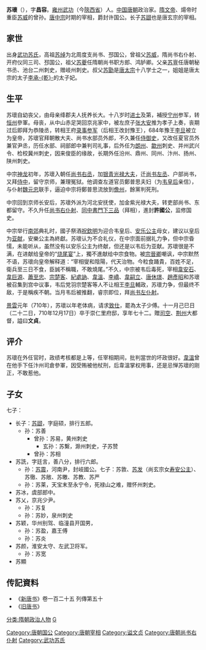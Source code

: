 '''苏瓌'''（{{bd|639年||710年|12月17日|catIdx=S}}），字'''昌容'''。[[雍州_(后赵)|雍州]][[武功县|武功]]（今[[陝西省|陝西省]]）人。[[中国|中国]][[唐朝|唐朝]]政治家。[[隋文帝|隋文帝]]、煬帝时重臣[[苏威|苏威]]的曾孙。[[唐中宗|唐中宗]]时期的宰相，爵封许国公。长子[[苏颋|苏颋]]也是唐玄宗的宰相。

==家世==
出身[[武功苏氏|武功苏氏]]，高祖[[苏绰|苏绰]]为北周度支尚书、邳国公，曾祖父[[苏威|苏威]]，隋尚书右仆射、开府仪同三司、邳国公，祖父[[苏夔|苏夔]]任隋朝尚书职方郎、鸿胪卿。父亲[[苏亶|苏亶]]任唐朝秘书丞、池台二州刺史，赠岐州刺史。叔父[[苏勖|苏勖]]是[[唐太宗|唐太宗]]十八学士之一，姐姐是唐太宗的太子[[李承乾|李承-{乾}-]]的太子妃。

==生平==
苏瓌自幼丧父，由母亲绛郡夫人抚养长大。十八岁时[[进士|进士]]及第，補授[[宁州|宁州]]参军，转[[恒州_(宣政)|恒州]]參軍。母丧，从中山赤足哭回京兆家中，被左庶子[[张大安|张大安]]推为孝子上奏，丧期过后即拜为恭陵丞，转相王府[[录事参军|录事参军]]（后相王改封豫王），684年豫王[[唐睿宗|李旦]]被立为皇帝，苏瓌官拜朝散大夫、尚书水部员外郎，不久兼任[[侍御史|侍御史]]，又改任夏官员外兼官尹丞，历任水部、祠部郎中兼判司礼事，后外任为[[朗州|朗州]]、[[歙州|歙州]]刺史、并州武兴令、检校冀州刺史，因来俊臣的缘故，长期外任汾州、鼎州、同州、汴州、扬州、陕州刺史。

中宗[[神龍_(年號)|神龙]]初年，苏瓌入朝任[[尚书右丞|尚书右丞]]，加[[光祿大夫|银青光禄大夫]]，迁[[尚书左丞|尚书左丞]]、户部尚书，又拜[[侍中|侍中]]，留守京师，兼理冤狱。他调查左道官员鄭普思夫妇（为[[韦皇后|韦皇后]]亲信），与仆射[[魏元忠|魏元忠]]联手，逼迫中宗将鄭普思流放到[[儋州|儋州]]，餘黨判死刑。

中宗回到京师长安后，苏瓌外派为河北安抚使，加金紫光禄大夫，转吏部尚书、东都留守。不久升任[[尚书右仆射|尚书右仆射]]、[[同中書門下三品|同中書門下三品]]（拜相），進封'''許國公'''，监修国史。

中宗举行[[南郊|南郊]]典礼时，國子祭酒[[祝欽明|祝欽明]]为迎合韦皇后、[[安乐公主|安乐公主]]母女，建议以皇后为[[亚献|亚献]]，安樂公主為終獻。苏瓌认为不合礼仪，在中宗面前据礼力争，但中宗昏懦，未能听从，虽然没有以安乐公主为终献，但还是以韦后为亚献。苏瓌很是不满，在进献给皇帝的“[[烧尾宴|烧尾宴]]”上，獨不進献给中宗食物。被[[宗晉卿|宗晉卿]]嘲讽，中宗默然不语，苏瓌向皇帝解释道：“宰相燮和陰陽，代天治物。今粒食踊貴，百姓不足，衛兵至三日不食，臣誠不稱職，不敢燒尾。”不久，中宗被韦后毒死，宰相[[韋安石|韋安石]]、[[韋巨源|韋巨源]]、[[蕭至忠|蕭至忠]]、[[宗楚客|宗楚客]]、[[紀處訥|紀處訥]]、[[韦温_(宰相)|韋溫]]、[[李嶠|李嶠]]、[[韋嗣立|韋嗣立]]、[[唐休璟|唐休璟]]、[[趙彥昭|趙彥昭]]和苏瓌被召集到宫中议事，韦后党羽宗楚客等人不让相王[[唐睿宗|李旦]]輔政，苏瓌力争，但最终不敌，于是稱疾不朝。当月韦后被推翻，睿宗即位，拜[[尚书仆射|尚书左仆射]]。

[[景雲|景雲]]元年（710年），苏瓌以年老体病，请求[[致仕|致仕]]，罷為太子少傅。十一月己巳日（二十二日，710年12月17日）卒于崇仁里府邸，享年七十二。贈[[司空|司空]]、[[荆州_(古代)|荆州]]大都督，謚曰'''文貞'''。

==评介==
苏瓌在外任官时，政绩考核都是上等，任宰相期间，批判當世的坏政很好。[[韋溫_(宰相)|韋溫]]曾在他手下任汴州司倉參軍，因受贿被他杖刑，后韋溫掌权用事，还是忌惮苏瓌的刚正，不敢惹他。

==子女==
七子：
* 长子：[[苏颋|苏颋]]，字庭硕，排行五郎。
** 孙：苏善
*** 曾孙：苏易，黄州刺史
**** 玄孙：苏繫，滁州刺史，子苏赞
*** 曾孙：苏相
* 苏詵，字廷言，善八分，排行六郎。
** 孙：[[苏震|苏震]]，河南尹，封岐國公。七子：苏敦、[[苏发|苏发]]（尚玄宗女[[李虫娘|寿安公主]]）、苏徹、苏敞、苏皦、苏教、苏严
** 孙：苏莱，天宝末至永宁令，死禄山之难，赠怀州刺史。
* 苏冰，虞部郎中。
* 苏乂，京兆少尹。
** 孙：苏复
** 孙：苏妙，泉州刺史
* 苏颖，华州别驾、临潼县开国男，
** 孙：苏盈，嘉王傅
** 孙：苏炎
* 苏颜，淮安太守、左武卫将军。
** 孙：苏宽
* 苏顯

==传記資料==
*《[[新唐书|新唐书]]》卷一百二十五 列傳第五十
*《[[旧唐书|旧唐书]]》
{{start box}}
{{s-bef|before=[[杨再思|杨再思]]}}
{{s-title|[[唐朝|唐朝]][[尚书右仆射|尚书右仆射]]|709年—710年}}
{{s-aft|after=[[韦安石|韦安石]]}}
{{s-bef|before=[[韦巨源|韦巨源]]}}
{{s-title|[[唐朝|唐朝]][[尚书左仆射|尚书左仆射]]|710年}}
{{s-aft|after=[[李憲_(寧王)|李成器]]}}
{{end box}}
{{DEFAULTSORT:S}}
[[分类:隋朝政治人物|分类:隋朝政治人物]]
[[分类:蘇姓|G]]
[[Category:唐朝国公|Category:唐朝国公]]
[[Category:唐朝宰相|Category:唐朝宰相]]
[[Category:谥文贞|Category:谥文贞]]
[[Category:唐朝尚书右仆射|Category:唐朝尚书右仆射]]
[[Category:武功苏氏|Category:武功苏氏]]